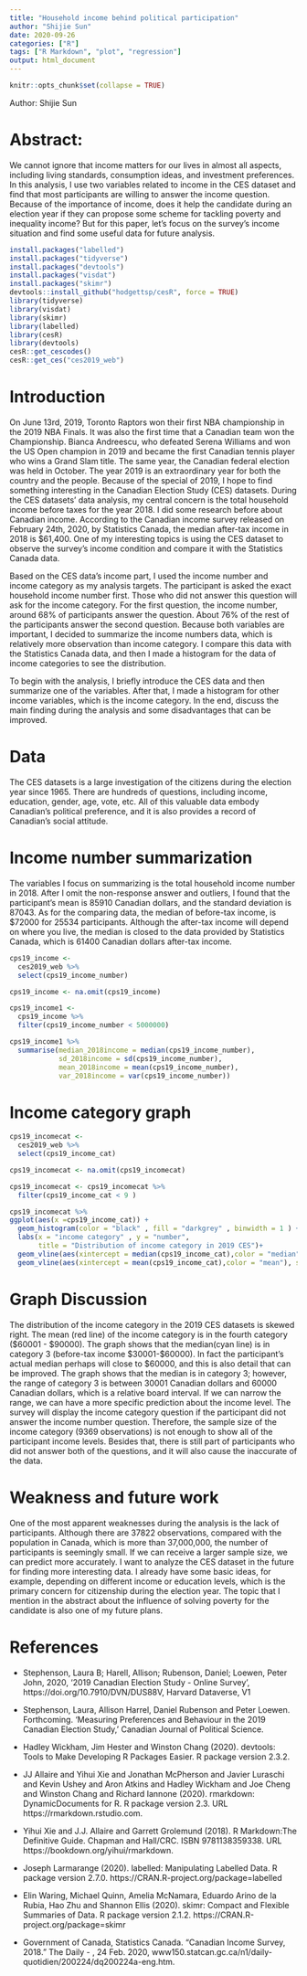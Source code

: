 ```yaml
---
title: "Household income behind political participation"
author: "Shijie Sun"
date: 2020-09-26
categories: ["R"]
tags: ["R Markdown", "plot", "regression"]
output: html_document
---
```


```r
knitr::opts_chunk$set(collapse = TRUE)
```

Author: Shijie Sun

# Abstract: 
  We cannot ignore that income matters for our lives in almost all aspects, including living standards, consumption ideas, and investment preferences. In this analysis, I use two variables related to income in the CES dataset and find that most participants are willing to answer the income question. Because of the importance of income,  does it help the candidate during an election year if they can propose some scheme for tackling poverty and inequality income?  But for this paper, let's focus on the survey's income situation and find some useful data for future analysis. 



```r
install.packages("labelled")
install.packages("tidyverse")
install.packages("devtools")
install.packages("visdat")
install.packages("skimr")
devtools::install_github("hodgettsp/cesR", force = TRUE)
library(tidyverse)
library(visdat)
library(skimr)
library(labelled)
library(cesR)
library(devtools)
cesR::get_cescodes()
cesR::get_ces("ces2019_web")

```




# Introduction


  On June 13rd, 2019, Toronto Raptors won their first NBA championship in the 2019 NBA Finals. It was also the first time that a Canadian team won the Championship. Bianca Andreescu, who defeated Serena Williams and won the US Open champion in 2019 and became the first Canadian tennis player who wins a Grand Slam title. The same year, the Canadian federal election was held in October. The year 2019 is an extraordinary year for both the country and the people. Because of the special of 2019, I hope to find something interesting in the Canadian Election Study (CES) datasets. During the CES datasets' data analysis, my central concern is the total household income before taxes for the year 2018. I did some research before about Canadian income. According to the Canadian income survey released on February 24th, 2020, by Statistics Canada, the median after-tax income in 2018 is $61,400. One of my interesting topics is using the CES dataset to observe the survey's income condition and compare it with the Statistics Canada data.
  
  Based on the CES data's income part, I used the income number and income category as my analysis targets. The participant is asked the exact household income number first. Those who did not answer this question will ask for the income category. For the first question, the income number, around 68% of participants answer the question. About 76% of the rest of the participants answer the second question. Because both variables are important, I decided to summarize the income numbers data, which is relatively more observation than income category. I compare this data with the Statistics Canada data, and then I made a histogram for the data of income categories to see the distribution.
  
  To begin with the analysis, I briefly introduce the CES data and then summarize one of the variables. After that, I made a histogram for other income variables, which is the income category. In the end, discuss the main finding during the analysis and some disadvantages that can be improved.


# Data 

  The CES datasets is a large investigation of the citizens during the election year since 1965. There are hundreds of questions, including income, education, gender, age, vote, etc. All of this valuable data embody Canadian's political preference, and it is also provides a record of Canadian's social attitude.
  
  
# Income number summarization

  The variables I focus on summarizing is the total household income number in 2018. After I omit the non-response answer and outliers, I found that the participant’s mean is 85910 Canadian dollars, and the standard deviation is 87043. As for the comparing data, the median of before-tax income, is $72000 for 25534 participants. Although the after-tax income will depend on where you live, the median is closed to the data provided by Statistics Canada, which is 61400 Canadian dollars after-tax income.


```r

cps19_income <- 
  ces2019_web %>%
  select(cps19_income_number)

cps19_income <- na.omit(cps19_income) 

cps19_income1 <-
  cps19_income %>%
  filter(cps19_income_number < 5000000)

cps19_income1 %>%
  summarise(median_2018income = median(cps19_income_number),
            sd_2018income = sd(cps19_income_number),
            mean_2018income = mean(cps19_income_number),
            var_2018income = var(cps19_income_number))

```




# Income category graph

```r

cps19_incomecat <-
  ces2019_web %>%
  select(cps19_income_cat)

cps19_incomecat <- na.omit(cps19_incomecat)

cps19_incomecat <- cps19_incomecat %>%
  filter(cps19_income_cat < 9 )

cps19_incomecat %>%
ggplot(aes(x =cps19_income_cat)) +
  geom_histogram(color = "black" , fill = "darkgrey" , binwidth = 1 ) +
  labs(x = "income category" , y = "number",
       title = "Distribution of income category in 2019 CES")+
  geom_vline(aes(xintercept = median(cps19_income_cat),color = "median"), show.legend = TRUE, size = 2)+
  geom_vline(aes(xintercept = mean(cps19_income_cat),color = "mean"), show.legend = TRUE, size = 1)

```


# Graph Discussion

  The distribution of the income category in the 2019 CES datasets is skewed right. The mean (red line) of the income category is in the fourth category ($60001 - $90000). The graph shows that the median(cyan line) is in category 3 (before-tax income $30001-$60000). In fact the participant's actual median perhaps will close to $60000, and this is also detail that can be improved. The graph shows that the median is in category 3; however, the range of category 3 is between 30001 Canadian dollars and 60000 Canadian dollars, which is a relative board interval. If we can narrow the range, we can have a more specific prediction about the income level. The survey will display the income category question if the participant did not answer the income number question. Therefore, the sample size of the income category (9369 observations) is not enough to show all of the participant income levels. Besides that, there is still part of participants who did not answer both of the questions, and it will also cause the inaccurate of the data.
  
  
# Weakness and future work

 One of the most apparent weaknesses during the analysis is the lack of participants. Although there are 37822 observations, compared with the population in Canada, which is more than 37,000,000, the number of participants is seemingly small. If we can receive a larger sample size, we can predict more accurately. I want to analyze the CES dataset in the future for finding more interesting data. I already have some basic ideas, for example, depending on different income or education levels, which is the primary concern for citizenship during the election year. The topic that I mention in the abstract about the influence of solving poverty for the candidate is also one of my future plans.



# References

- Stephenson, Laura B; Harell, Allison; Rubenson, Daniel; Loewen, Peter John, 2020, '2019 Canadian Election Study - Online Survey', https://doi.org/10.7910/DVN/DUS88V, Harvard Dataverse, V1

- Stephenson, Laura, Allison Harrel, Daniel Rubenson and Peter Loewen. Forthcoming. 'Measuring Preferences and Behaviour in the 2019 Canadian Election Study,' Canadian Journal of Political Science.

- Hadley Wickham, Jim Hester and Winston Chang (2020). devtools: Tools to Make Developing R Packages Easier. R package version 2.3.2.

- JJ Allaire and Yihui Xie and Jonathan McPherson and Javier Luraschi and Kevin Ushey and Aron Atkins and Hadley Wickham and Joe Cheng and Winston Chang and Richard Iannone (2020). rmarkdown: DynamicDocuments for R. R package version 2.3. URL https://rmarkdown.rstudio.com.

- Yihui Xie and J.J. Allaire and Garrett Grolemund (2018). R Markdown:The Definitive Guide. Chapman and Hall/CRC. ISBN 9781138359338. URL https://bookdown.org/yihui/rmarkdown.

- Joseph Larmarange (2020). labelled: Manipulating Labelled Data. R package version 2.7.0. https://CRAN.R-project.org/package=labelled

- Elin Waring, Michael Quinn, Amelia McNamara, Eduardo Arino de la Rubia, Hao Zhu and Shannon Ellis (2020). skimr: Compact and Flexible Summaries of Data. R package version 2.1.2. https://CRAN.R-project.org/package=skimr

- Government of Canada, Statistics Canada. “Canadian Income Survey, 2018.” The Daily&nbsp;-&nbsp;, 24 Feb. 2020, www150.statcan.gc.ca/n1/daily-quotidien/200224/dq200224a-eng.htm. 




